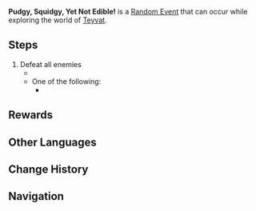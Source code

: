 {{Quest Infobox
|image          = Random Quest Pudgy Squidgy Yet Not Edible.png
|id             = 
|type           = Random
|region         = Liyue
|startLocation  = [[Bishui Plain]], [[Liyue]]
|startLocation2 = [[Minlin]], Liyue
|other          = 
*AR-Dependent Rewards
|characters     = Traveler
}}
'''Pudgy, Squidgy, Yet Not Edible!''' is a [[Random Event]] that can occur while exploring the world of [[Teyvat]].

==Steps==
# Defeat all enemies
#* {{Enemy List|Rock Shieldwall Mitachurl;Hilichurl Grenadier;Pyro Slime|#*}}
#* One of the following:
#** {{Enemy List|Hilichurl;Hydro Samachurl;Cryo Hilichurl Shooter*2|#**}}

==Rewards==
{{Transclude|Random Event|Rewards}}

==Other Languages==
{{Other Languages
|en      = Pudgy, Squidgy, Yet Not Edible!
|zhs     = 圆滚滚，不可食用！
|zhs_rm  = Yuángǔngǔn, Bùkě Shíyòng!
|zht     = 圓滾滾，不可食用！
|zht_rm  = Yuángǔngǔn, Bùkě Shíyòng!
|zh_tl   = Chubby, Inedible!
|ja      = 食用禁止！
|ja_rm   = Shokuyou Kinshi!
|ja_tl   = Not Edible!
|ko      = 포동포동, 하지만 먹으면 안 돼!
|ko_rm   = 
|ko_tl   = 
|es      = ¡Redondo e incomestible!
|es_tl   = Round and Inedible!
|fr      = Ne mangez pas les ronds !
|fr_tl   = Do Not Eat the Round Ones!
|ru      = Круглый и несъедобный!
|ru_tl   = 
|th      = ของกลม ๆ ใช้กินไม่ได้!
|th_rm   = 
|th_tl   = 
|vi      = Viên Tròn Tròn, Không Được Ăn!
|vi_tl   = 
|de      = Kugelrund und ungenießbar!
|de_tl   = Chubby and Inedible!
|id      = Bulat dan tidak bisa dimakan!
|id_tl   = Round and not edible!
|pt      = Redondo e não-comestível!
|pt_tl   = 
}}

==Change History==
{{Change History|1.0}}

==Navigation==
{{Quests by Type Navbox|type=Random Events}}